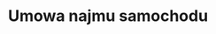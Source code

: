 ---
slug: umowa-najmu-samochodu
title: Umowa najmu samochodu
categories: [motoryzacja]
priceId: price_1NlA2GDqWXJnMCTY2NTkczbC
draft: true
---